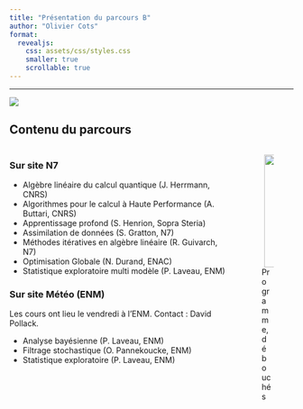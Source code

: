 ```yaml
---
title: "Présentation du parcours B"
author: "Olivier Cots"
format:
  revealjs:
    css: assets/css/styles.css
    smaller: true
    scrollable: true
---
```


---

<img src="assets/images/keywords.png" class="center">

## Contenu du parcours

:::: {.columns}

::: {.column width="80%"}
::: {.panel-tabset}
### Sur site N7

- Algèbre linéaire du calcul quantique (J. Herrmann, CNRS)
- Algorithmes pour le calcul à Haute Performance (A. Buttari, CNRS)
- Apprentissage profond (S. Henrion, Sopra Steria)
- Assimilation de données (S. Gratton, N7)
- Méthodes itératives en algèbre linéaire (R. Guivarch, N7)
- Optimisation Globale (N. Durand, ENAC)
- Statistique exploratoire multi modèle (P. Laveau, ENM)

### Sur site Météo (ENM)

Les cours ont lieu le vendredi à l'ENM. Contact : David Pollack.

- Analyse bayésienne (P. Laveau, ENM)
- Filtrage stochastique (O. Pannekoucke, ENM)
- Statistique exploratoire (P. Laveau, ENM)
:::
:::

::: {.column width="20%"}
<figure>
  <img height="200px" style="margin-left:5px;" src="assets/images/qr-code-N7-programme.svg" />
  <figcaption>Programme, débouchés</figcaption>
</figure>
:::

::::